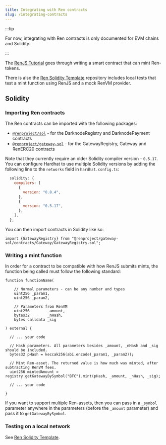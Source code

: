 ```yaml
---
title: Integrating with Ren contracts
slug: /integrating-contracts
---
```


:::tip

For now, integrating with Ren contracts is only documented for EVM chains and Solidity.

:::

The [RenJS Tutorial](/ren-js/v3/tutorial/overview) goes through writing a smart contract that can mint Ren-tokens.

There is also the [Ren Solidity Template](https://github.com/renproject/ren-solidity-template) repository includes local tests that test a mint function using RenJS and a mock RenVM provider.

## Solidity

### Importing Ren contracts

The Ren contracts can be imported with the following packages:

-   [`@renproject/sol`](https://www.npmjs.com/package/@renproject/sol) - for the DarknodeRegistry and DarknodePayment contracts
-   [`@renproject/gateway-sol`](https://www.npmjs.com/package/@renproject/gateway-sol) - for the GatewayRegistry, Gateway and RenERC20 contracts

Note that they currently require an older Solidity compiler version - `0.5.17`. You can configure Hardhat to use multiple Solidity versions by adding the following line to the `networks` field in `hardhat.config.ts`:

```js
  solidity: {
    compilers: [
      {
        version: "0.8.4",
      },
      {
        version: "0.5.17",
      },
    ],
  },
```

You can then import contracts in Solidity like so:

```solidity
import {GatewayRegistry} from "@renproject/gateway-sol/contracts/Gateway/GatewayRegistry.sol";
```

### Writing a mint function

In order for a contract to be compatible with how RenJS submits mints, the function being called must follow the following standard:

```solidity
function functionName(

    // Normal parameters - can be any number and types
    uint256 _param1,
    uint256 _param2,

    // Parameters from RenVM
    uint256        _amount,
    bytes32        _nHash,
    bytes calldata _sig

) external {

  // ... your code

  // Hash parameters. All parameters besides _amount, _nHash and _sig should be included.
  bytes32 pHash = keccak256(abi.encode(_param1, _param2));

  // Mint Ren-asset. The returned value is how much was minted, after subtracting RenVM fees.
  uint256 mintedAmount = registry.getGatewayBySymbol("BTC").mint(pHash, _amount, _nHash, _sig);

  // ... your code

}
```

If you want to support multiple Ren-assets, then you can pass in a `_symbol` parameter anywhere in the parameters (before the `_amount` parameter) and pass it to `getGatewayBySymbol`.

### Testing on a local network

See [Ren Solidity Template](https://github.com/renproject/ren-solidity-template).
